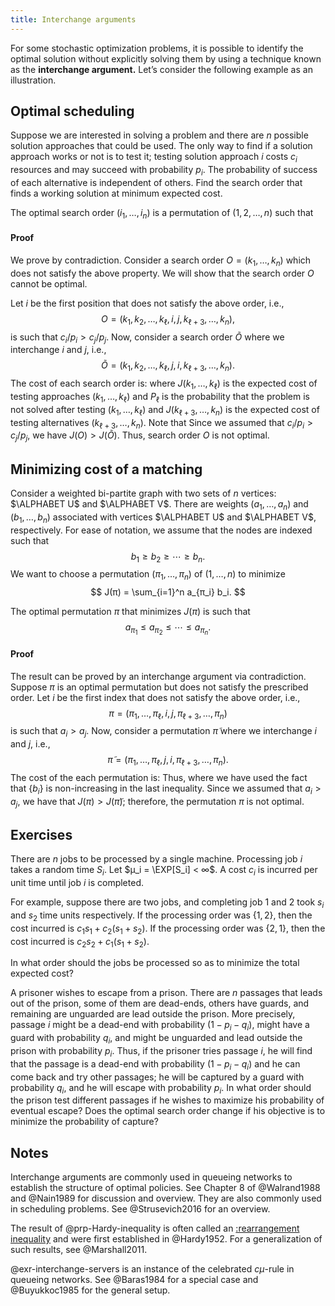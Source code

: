 ```yaml
---
title: Interchange arguments
---
```


For some stochastic optimization problems, it is possible to identify the optimal solution without explicitly solving them by using a technique known as the **interchange argument.** Let's consider the following example as an illustration.

## Optimal scheduling

Suppose we are interested in solving a problem and there are $n$ possible solution approaches that could be used. The only way to find if a solution approach works or not is to test it; testing solution approach $i$ costs $c_i$ resources and may succeed with probability $p_i$. The probability of success of each alternative is independent of others. Find the search order that finds a working solution at minimum expected cost.

::: {#prp-optimal-scheduling}
The optimal search order $(i_1, \dots, i_n)$ is a permutation of $(1,2,\dots,n)$ such that
\begin{equation*}
  \frac{c_{i_1}}{p_{i_1}} 
  \le
  \frac{c_{i_2}}{p_{i_2}} 
  \le
  \cdots
  \le
  \frac{c_{i_n}}{p_{i_n}} .
\end{equation*}
:::

::: {.callout-note collapse="false"}
#### Proof

We prove by contradiction. Consider a search order $O = (k_1, \dots, k_n)$ which does not satisfy the above property. We will show that the search order $O$ cannot be optimal.

Let $i$ be the first position that does not satisfy the above order, i.e., 
$$
O = (k_1,k_2, \dots, k_{\ell},i,j,k_{\ell+3}, \dots, k_n),
$$
is such that $c_i/p_i > c_j/p_j$. Now, consider a search order $\tilde O$ where we interchange $i$ and $j$, i.e.,
$$
\tilde O = (k_1,k_2, \dots, k_{\ell},j,i,k_{\ell+3}, \dots, k_n).
$$
The cost of each search order is:
\begin{align*}
J(O) &= J(k_1, \dots, k_{\ell}) + P_{\ell} c_i + P_{\ell} (1-p_i)c_j + P_{\ell}(1-p_i)(1-p_j)J(k_{\ell+3}, \dots, k_n), \\
J(\tilde O) &= J(k_1, \dots, k_{\ell}) + P_{\ell} c_j + P_{\ell} (1-p_j)c_i + P_{\ell}(1-p_j)(1-p_i)J(k_{\ell+3}, \dots, k_n),
\end{align*}
where $J(k_1, \dots, k_{\ell})$ is the expected cost of testing approaches $(k_1, \dots, k_{\ell})$ and $P_{\ell}$ is the probability that the problem is not solved after testing $(k_1, \dots, k_{\ell})$ and $J(k_{\ell+3}, \dots, k_n)$ is the expected cost of testing alternatives $(k_{\ell+3}, \dots, k_n)$. Note that
\begin{align*}
J(O) \le J(\tilde O) &\iff
c_i + (1-p_i) c_j \le c_j + (1-p_j) c_i,
\\
&\iff \frac {c_i}{p_i} \le \frac {c_j}{p_j}.
\end{align*}
Since we assumed that $c_i/p_i > c_j/p_j$, we have $J(O) > J(\tilde O)$. Thus, search order $O$ is not optimal.
:::

## Minimizing cost of a matching

Consider a weighted bi-partite graph with two sets of $n$ vertices: $\ALPHABET U$ and $\ALPHABET V$. There are weights $(a_1, \dots, a_n)$ and $(b_1, \dots, b_n)$ associated with vertices $\ALPHABET U$ and $\ALPHABET V$, respectively. For ease of notation, we assume that the nodes are indexed such that
$$
  b_1 \ge b_2 \ge \cdots \ge b_n.
$$
We want to choose a permutation $(π_1, \dots, π_n)$ of $(1,\dots,n)$ to minimize
$$
  J(π) = \sum_{i=1}^n a_{π_i} b_i.
$$

:::{#prp-Hardy-inequality}
The optimal permutation $π$ that minimizes $J(π)$ is such that 
$$
  a_{π_1} \le a_{π_2} \le \cdots \le a_{π_n}.
$$
:::

:::{.callout-note collapse="false"}
#### Proof

The result can be proved by an interchange argument via contradiction. Suppose $π$ is an optimal permutation but does not satisfy the prescribed order. Let $i$ be the first index that does not satisfy the above order, i.e.,
$$
  π = (π_1, \dots, π_{\ell}, i, j, π_{\ell+3}, \dots, π_{n})
$$
is such that $a_i > a_j$. Now, consider a permutation $\tilde π$ where we interchange $i$ and $j$, i.e.,
$$
  \tilde π = (π_1, \dots, π_{\ell}, j, i, π_{\ell+3}, \dots, π_{n}).
$$
The cost of the each permutation is:
\begin{align*}
  J(π) &= \sum_{k \not\in \{i, j\}} a_{π_k} b_k + a_i b_i + a_j b_j ,\\
  J(\tilde π) &= \sum_{k \not\in \{i, j\}} a_{π_k} b_k + a_j b_i + a_i b_j.
\end{align*}
Thus, 
\begin{align*}
  J(π) \le J(\tilde π) &\iff a_i b_i + a_j b_j \le a_i b_j + a_j b_i \\
  &\iff a_i(b_i - b_j) \le a_j(b_i - b_j) \\
  &\iff a_i \le a_j
\end{align*}
where we have used the fact that $\{b_i\}$ is non-increasing in the last inequality. Since we assumed that $a_i > a_j$, we have that $J(π) > J(\tilde π)$; therefore, the permutation $π$ is not optimal.
:::

## Exercises {-}

:::{#exr-interchange-servers}
There are $n$ jobs to be processed by a single machine. Processing job $i$ takes a random time $S_i$. Let $μ_i = \EXP[S_i] < ∞$. A cost $c_i$ is incurred per unit time until job $i$ is completed. 

For example, suppose there are two jobs, and completing job $1$ and $2$ took $s_i$ and $s_2$ time units respectively. If the processing order was $\{1,2\}$, then the cost incurred is $c_1 s_1 + c_2 (s_1 + s_2)$. If the processing order was $\{2,1\}$, then the cost incurred is $c_2 s_2 + c_1 (s_1 + s_2)$.

In what order should the jobs be processed so as to minimize the total
expected cost?
:::

:::{#exr-interchange-prisoner}
A prisoner wishes to escape from a prison. There are $n$ passages that leads out of the prison, some of them are dead-ends, others have guards, and remaining are unguarded are lead outside the prison. More precisely, passage $i$ might be a dead-end with probability $(1-p_i-q_i)$, might have a guard with probability $q_i$, and might be unguarded and lead outside the prison with probability $p_i$. Thus, if the prisoner tries passage $i$, he will find that the passage is a dead-end with probability $(1-p_i-q_i)$ and he can come back and try other passages; he will be captured by a guard with probability $q_i$, and he will escape with probability $p_i$. In what order should the prison test different passages if he wishes to maximize his probability of eventual escape? Does the optimal search order change if his objective is to minimize the probability of capture?
:::


## Notes {-}
Interchange arguments are commonly used in queueing networks to establish the structure of optimal policies. See Chapter 8 of @Walrand1988 and @Nain1989 for discussion and overview. They are also commonly used in scheduling problems. See @Strusevich2016 for an overview.

The result of @prp-Hardy-inequality is often called an [:rearrangement inequality](https://en.wikipedia.org/wiki/Rearrangement_inequality) and were first established in @Hardy1952. For a generalization of such results, see @Marshall2011.

@exr-interchange-servers is an instance of the celebrated $c μ$-rule in queueing networks. See @Baras1984 for a special case and @Buyukkoc1985 for the general setup. 


